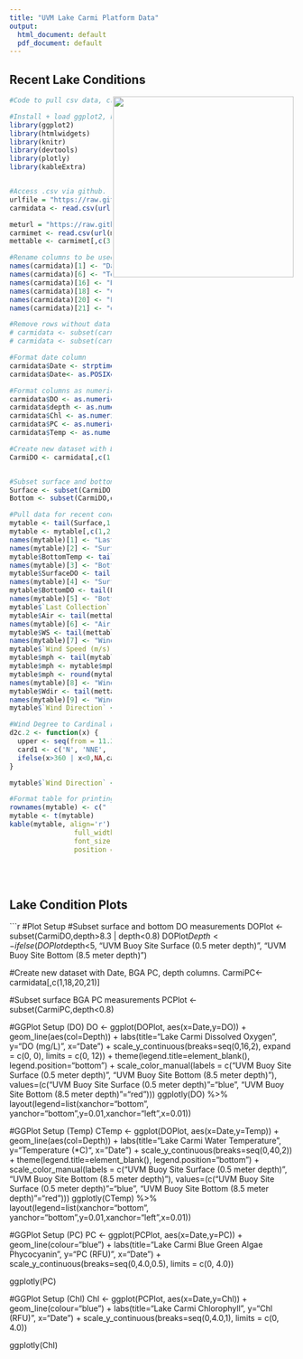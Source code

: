 ```yaml
---
title: "UVM Lake Carmi Platform Data"
output:
  html_document: default
  pdf_document: default
---
```

## Recent Lake Conditions
<img align="right" height="320" src="https://raw.githubusercontent.com/AKirol/Lake-Carmi/master/Platform.png">

```r
#Code to pull csv data, create current condition table:

#Install + load ggplot2, htmlwidgets, knitr, devtools, plotly, kableExtra
library(ggplot2)
library(htmlwidgets)
library(knitr)
library(devtools)
library(plotly) 
library(kableExtra)


#Access .csv via github.
urlfile = "https://raw.githubusercontent.com/AKirol/Lake-Carmi/master/CarmiData-LatestPFLData.csv"
carmidata <- read.csv(url(urlfile), skip=1)

meturl = "https://raw.githubusercontent.com/AKirol/Lake-Carmi/master/CarmiData-LatestMetData.csv"
carmimet <- read.csv(url(meturl))
mettable <- carmimet[,c(3,4,9)]

#Rename columns to be used
names(carmidata)[1] <- "Date"
names(carmidata)[6] <- "Temp"
names(carmidata)[16] <- "DO"
names(carmidata)[18] <- "Chl"
names(carmidata)[20] <- "PC"
names(carmidata)[21] <- "depth"

#Remove rows without data.
# carmidata <- subset(carmidata, Date !="TIMESTAMP" & Date !="TS")
# carmidata <- subset(carmidata, CR1000 !="Smp")

#Format date column
carmidata$Date <- strptime(carmidata$Date, "%Y-%m-%d %H:%M:%S")
carmidata$Date<- as.POSIXct(carmidata$Date)

#Format columns as numeric
carmidata$DO <- as.numeric(carmidata$DO)
carmidata$depth <- as.numeric(carmidata$depth)
carmidata$Chl <- as.numeric(carmidata$Chl)
carmidata$PC <- as.numeric(carmidata$PC)
carmidata$Temp <- as.numeric(carmidata$Temp)

#Create new dataset with Date, Temp, DO, depth columns.
CarmiDO <- carmidata[,c(1,6,16,21)]


#Subset surface and bottom DO measurements
Surface <- subset(CarmiDO,depth<0.8)
Bottom <- subset(CarmiDO,depth>8.3)

#Pull data for recent conditions table, rename, format
mytable <- tail(Surface,1)
mytable <- mytable[,c(1,2)]
names(mytable)[1] <- "Last Collection"
names(mytable)[2] <- "Surface Temperature (*C)"
mytable$BottomTemp <- tail(Bottom$Temp,1)
names(mytable)[3] <- "Bottom Temperature (*C)"
mytable$SurfaceDO <- tail(Surface$DO,1)
names(mytable)[4] <- "Surface Dissolved Oxygen (mg/L)"
mytable$BottomDO <- tail(Bottom$DO,1)
names(mytable)[5] <- "Bottom Dissolved Oxygen (mg/L)"
mytable$`Last Collection` <-format(mytable$`Last Collection`,format='%B %d, %Y %H:00')
mytable$Air <- tail(mettable$Temperature..S.THB.10979906.10974876.1....C..Bree_met_5,1)
names(mytable)[6] <- "Air Temperature (*C)"
mytable$WS <- tail(mettable$Wind.Speed..S.WSB.10979906.10955814.1...m.s..Bree_met_5,1)
names(mytable)[7] <- "Wind Speed (m/s)"
mytable$`Wind Speed (m/s)`<- as.numeric(mytable$`Wind Speed (m/s)`)
mytable$mph <- tail(mytable$`Wind Speed (m/s)`,1)
mytable$mph <- mytable$mph*2.237
mytable$mph <- round(mytable$mph,digits=1)
names(mytable)[8] <- "Wind Speed (mph)"
mytable$Wdir <- tail(mettable$Wind.Direction..S.WDA.10979906.10969970.1......Bree_met_5,1)
names(mytable)[9] <- "Wind Direction"
mytable$`Wind Direction` <- as.numeric(mytable$`Wind Direction`)

#Wind Degree to Cardinal Function
d2c.2 <- function(x) {
  upper <- seq(from = 11.25, by = 22.5, length.out = 17)
  card1 <- c('N', 'NNE', 'NE', 'ENE', 'E', 'ESE', 'SE', 'SSE', 'S', 'SSW', 'SW', 'WSW', 'W', 'WNW', 'NW', 'NNW', 'N')
  ifelse(x>360 | x<0,NA,card1[findInterval(x,upper,rightmost.closed = T)+1])
}

mytable$`Wind Direction` <- d2c.2(mytable$`Wind Direction`)

#Format table for printing
rownames(mytable) <- c(" ")
mytable <- t(mytable)
kable(mytable, align='r') %>% kable_styling(bootstrap_options = c("striped", "hover"),
                full_width = F,
                font_size = 12,
                position = "left")

```

<br>
<br>
   
## Lake Condition Plots
```r
#Plot Setup
#Subset surface and bottom DO measurements
DOPlot <- subset(CarmiDO,depth>8.3 | depth<0.8)
DOPlot$Depth <- ifelse(DOPlot$depth<5, "UVM Buoy Site Surface (0.5 meter depth)", "UVM Buoy Site Bottom (8.5 meter depth)")

#Create new dataset with Date, BGA PC, depth columns.
CarmiPC<-carmidata[,c(1,18,20,21)]

#Subset surface BGA PC measurements
PCPlot <- subset(CarmiPC,depth<0.8)

#GGPlot Setup (DO)
DO <- ggplot(DOPlot, aes(x=Date,y=DO)) + geom_line(aes(col=Depth)) + labs(title="Lake Carmi Dissolved Oxygen", y="DO (mg/L)", x="Date") + scale_y_continuous(breaks=seq(0,16,2), expand = c(0, 0), limits = c(0, 12)) + theme(legend.title=element_blank(), legend.position="bottom") + scale_color_manual(labels = c("UVM Buoy Site Surface (0.5 meter depth)", "UVM Buoy Site Bottom (8.5 meter depth)"), values=(c("UVM Buoy Site Surface (0.5 meter depth)"="blue", "UVM Buoy Site Bottom (8.5 meter depth)"="red")))
ggplotly(DO) %>% layout(legend=list(xanchor="bottom", yanchor="bottom",y=0.01,xanchor="left",x=0.01))
  

#GGPlot Setup (Temp)
CTemp <- ggplot(DOPlot, aes(x=Date,y=Temp)) + geom_line(aes(col=Depth)) + labs(title="Lake Carmi Water Temperature", y="Temperature (*C)", x="Date") + scale_y_continuous(breaks=seq(0,40,2)) + theme(legend.title=element_blank(), legend.position="bottom") + scale_color_manual(labels = c("UVM Buoy Site Surface (0.5 meter depth)", "UVM Buoy Site Bottom (8.5 meter depth)"), values=(c("UVM Buoy Site Surface (0.5 meter depth)"="blue", "UVM Buoy Site Bottom (8.5 meter depth)"="red")))
ggplotly(CTemp) %>% layout(legend=list(xanchor="bottom", yanchor="bottom",y=0.01,xanchor="left",x=0.01))

#GGPlot Setup (PC)
PC <- ggplot(PCPlot, aes(x=Date,y=PC)) + geom_line(colour="blue") + labs(title="Lake Carmi Blue Green Algae Phycocyanin", y="PC (RFU)", x="Date") + scale_y_continuous(breaks=seq(0,4.0,0.5), limits = c(0, 4.0))

ggplotly(PC)


#GGPlot Setup (Chl)
Chl <- ggplot(PCPlot, aes(x=Date,y=Chl)) + geom_line(colour="blue") + labs(title="Lake Carmi Chlorophyll", y="Chl (RFU)", x="Date") + scale_y_continuous(breaks=seq(0,4.0,1), limits = c(0, 4.0))

ggplotly(Chl)
